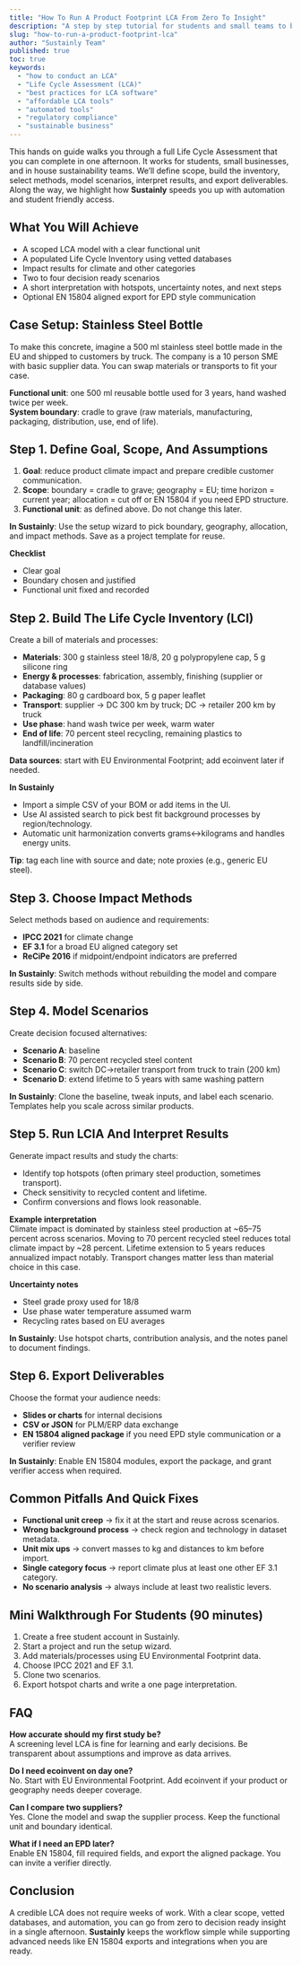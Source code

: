 ```yaml
---
title: "How To Run A Product Footprint LCA From Zero To Insight"
description: "A step by step tutorial for students and small teams to build a credible Life Cycle Assessment, compare scenarios, and export results."
slug: "how-to-run-a-product-footprint-lca"
author: "Sustainly Team"
published: true
toc: true
keywords:
  - "how to conduct an LCA"
  - "Life Cycle Assessment (LCA)"
  - "best practices for LCA software"
  - "affordable LCA tools"
  - "automated tools"
  - "regulatory compliance"
  - "sustainable business"
---
```

This hands on guide walks you through a full Life Cycle Assessment that you can complete in one afternoon. It works for students, small businesses, and in house sustainability teams. We’ll define scope, build the inventory, select methods, model scenarios, interpret results, and export deliverables. Along the way, we highlight how **Sustainly** speeds you up with automation and student friendly access.

## What You Will Achieve

- A scoped LCA model with a clear functional unit
- A populated Life Cycle Inventory using vetted databases
- Impact results for climate and other categories
- Two to four decision ready scenarios
- A short interpretation with hotspots, uncertainty notes, and next steps
- Optional EN 15804 aligned export for EPD style communication

## Case Setup: Stainless Steel Bottle

To make this concrete, imagine a 500 ml stainless steel bottle made in the EU and shipped to customers by truck. The company is a 10 person SME with basic supplier data. You can swap materials or transports to fit your case.

**Functional unit**: one 500 ml reusable bottle used for 3 years, hand washed twice per week.\
**System boundary**: cradle to grave (raw materials, manufacturing, packaging, distribution, use, end of life).

## Step 1. Define Goal, Scope, And Assumptions

1. **Goal**: reduce product climate impact and prepare credible customer communication.
2. **Scope**: boundary = cradle to grave; geography = EU; time horizon = current year; allocation = cut off or EN 15804 if you need EPD structure.
3. **Functional unit**: as defined above. Do not change this later.

**In Sustainly**: Use the setup wizard to pick boundary, geography, allocation, and impact methods. Save as a project template for reuse.

**Checklist**

- Clear goal
- Boundary chosen and justified
- Functional unit fixed and recorded

## Step 2. Build The Life Cycle Inventory (LCI)

Create a bill of materials and processes:

- **Materials**: 300 g stainless steel 18/8, 20 g polypropylene cap, 5 g silicone ring
- **Energy & processes**: fabrication, assembly, finishing (supplier or database values)
- **Packaging**: 80 g cardboard box, 5 g paper leaflet
- **Transport**: supplier → DC 300 km by truck; DC → retailer 200 km by truck
- **Use phase**: hand wash twice per week, warm water
- **End of life**: 70 percent steel recycling, remaining plastics to landfill/incineration

**Data sources**: start with EU Environmental Footprint; add ecoinvent later if needed.

**In Sustainly**

- Import a simple CSV of your BOM or add items in the UI.
- Use AI assisted search to pick best fit background processes by region/technology.
- Automatic unit harmonization converts grams↔kilograms and handles energy units.

**Tip**: tag each line with source and date; note proxies (e.g., generic EU steel).

## Step 3. Choose Impact Methods

Select methods based on audience and requirements:

- **IPCC 2021** for climate change
- **EF 3.1** for a broad EU aligned category set
- **ReCiPe 2016** if midpoint/endpoint indicators are preferred

**In Sustainly**: Switch methods without rebuilding the model and compare results side by side.

## Step 4. Model Scenarios

Create decision focused alternatives:

- **Scenario A**: baseline
- **Scenario B**: 70 percent recycled steel content
- **Scenario C**: switch DC→retailer transport from truck to train (200 km)
- **Scenario D**: extend lifetime to 5 years with same washing pattern

**In Sustainly**: Clone the baseline, tweak inputs, and label each scenario. Templates help you scale across similar products.

## Step 5. Run LCIA And Interpret Results

Generate impact results and study the charts:

- Identify top hotspots (often primary steel production, sometimes transport).
- Check sensitivity to recycled content and lifetime.
- Confirm conversions and flows look reasonable.

**Example interpretation**\
Climate impact is dominated by stainless steel production at ~65–75 percent across scenarios. Moving to 70 percent recycled steel reduces total climate impact by ~28 percent. Lifetime extension to 5 years reduces annualized impact notably. Transport changes matter less than material choice in this case.

**Uncertainty notes**

- Steel grade proxy used for 18/8
- Use phase water temperature assumed warm
- Recycling rates based on EU averages

**In Sustainly**: Use hotspot charts, contribution analysis, and the notes panel to document findings.

## Step 6. Export Deliverables

Choose the format your audience needs:

- **Slides or charts** for internal decisions
- **CSV or JSON** for PLM/ERP data exchange
- **EN 15804 aligned package** if you need EPD style communication or a verifier review

**In Sustainly**: Enable EN 15804 modules, export the package, and grant verifier access when required.

## Common Pitfalls And Quick Fixes

- **Functional unit creep** → fix it at the start and reuse across scenarios.
- **Wrong background process** → check region and technology in dataset metadata.
- **Unit mix ups** → convert masses to kg and distances to km before import.
- **Single category focus** → report climate plus at least one other EF 3.1 category.
- **No scenario analysis** → always include at least two realistic levers.

## Mini Walkthrough For Students (90 minutes)

1. Create a free student account in Sustainly.
2. Start a project and run the setup wizard.
3. Add materials/processes using EU Environmental Footprint data.
4. Choose IPCC 2021 and EF 3.1.
5. Clone two scenarios.
6. Export hotspot charts and write a one page interpretation.

## FAQ

**How accurate should my first study be?**\
A screening level LCA is fine for learning and early decisions. Be transparent about assumptions and improve as data arrives.

**Do I need ecoinvent on day one?**\
No. Start with EU Environmental Footprint. Add ecoinvent if your product or geography needs deeper coverage.

**Can I compare two suppliers?**\
Yes. Clone the model and swap the supplier process. Keep the functional unit and boundary identical.

**What if I need an EPD later?**\
Enable EN 15804, fill required fields, and export the aligned package. You can invite a verifier directly.

## Conclusion

A credible LCA does not require weeks of work. With a clear scope, vetted databases, and automation, you can go from zero to decision ready insight in a single afternoon. **Sustainly** keeps the workflow simple while supporting advanced needs like EN 15804 exports and integrations when you are ready.